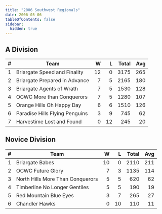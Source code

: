 ```yaml
---
title: "2006 Southwest Regionals"
date: 2006-05-06
tableOfContents: false
sidebar:
  hidden: true
---
```


## A Division

|    # | Team                           |    W |    L | Total |  Avg |
| ---: | ------------------------------ | ---: | ---: | ----: | ---: |
|    1 | Briargate Speed and Finality   |   12 |    0 |  3175 |  265 |
|    2 | Briargate Prepared in Advance  |    7 |    5 |  2165 |  180 |
|    3 | Briargate Agents of Wrath      |    7 |    5 |  1530 |  128 |
|    4 | OCWC More than Conquerors      |    7 |    5 |  1280 |  107 |
|    5 | Orange Hills Oh Happy Day      |    6 |    6 |  1510 |  126 |
|    6 | Paradise Hills Flying Penguins |    3 |    9 |   745 |   62 |
|    7 | Harvestime Lost and Found      |    0 |   12 |   245 |   20 |

## Novice Division

|    # | Team                             |    W |    L | Total |  Avg |
| ---: | -------------------------------- | ---: | ---: | ----: | ---: |
|    1 | Briargate Babes                  |   10 |    0 |  2110 |  211 |
|    2 | OCWC Future Glory                |    7 |    3 |  1135 |  114 |
|    3 | North Hills More Than Conquerors |    5 |    5 |   620 |   62 |
|    4 | Timberline No Longer Gentiles    |    5 |    5 |   190 |   19 |
|    5 | Red Mountain Blue Eyes           |    3 |    7 |   265 |   27 |
|    6 | Chandler Hawks                   |    0 |   10 |   110 |   11 |

